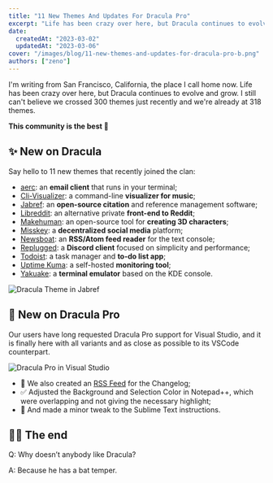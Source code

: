 ```yaml
---
title: "11 New Themes And Updates For Dracula Pro"
excerpt: "Life has been crazy over here, but Dracula continues to evolve and grow."
date:
  createdAt: "2023-03-02"
  updatedAt: "2023-03-06"
cover: "/images/blog/11-new-themes-and-updates-for-dracula-pro-b.png"
authors: ["zeno"]
---
```


I'm writing from San Francisco, California, the place I call home now. Life has been crazy over here, but Dracula continues to evolve and grow. I still can't believe we crossed 300 themes just recently and we're already at 318 themes.

**This community is the best 💜**

## ✨ New on Dracula

Say hello to 11 new themes that recently joined the clan:

- [aerc](/aerc): an **email client** that runs in your terminal;
- [Cli-Visualizer](/cli-visualizer): a command-line **visualizer for music**;
- [Jabref](/jabref): an **open-source citation** and reference management software;
- [Libreddit](/libreddit): an alternative private **front-end to Reddit**;
- [Makehuman](/makehuman): an open-source tool for **creating 3D characters**;
- [Misskey](/misskey): a **decentralized social media** platform;
- [Newsboat](/newsboat): an **RSS/Atom feed reader** for the text console;
- [Replugged](/replugged): a **Discord client** focused on simplicity and performance;
- [Todoist](/todoist): a task manager and **to-do list app**;
- [Uptime Kuma](/uptime-kuma): a self-hosted **monitoring tool**;
- [Yakuake](/yakuake): a **terminal emulator** based on the KDE console.

![Dracula Theme in Jabref](/images/blog/11-new-themes-and-updates-for-dracula-pro-a.png)

## 🦇 New on Dracula Pro

Our users have long requested Dracula Pro support for Visual Studio, and it is finally here with all variants and as close as possible to its VSCode counterpart.

![Dracula Pro in Visual Studio](/images/blog/11-new-themes-and-updates-for-dracula-pro-b.png)

- 📰 We also created an [RSS Feed](/changelog-rss.xml) for the Changelog;
- ✅ Adjusted the Background and Selection Color in Notepad++, which were overlapping and not giving the necessary highlight;
- 🎯 And made a minor tweak to the Sublime Text instructions.

## 👋🏻 The end

Q: Why doesn’t anybody like Dracula?

A: Because he has a bat temper.
